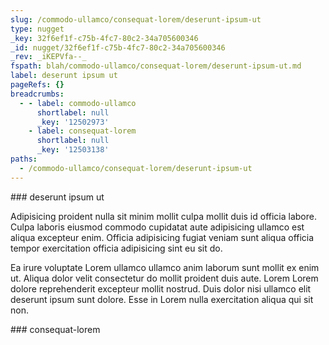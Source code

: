 ```yaml
---
slug: /commodo-ullamco/consequat-lorem/deserunt-ipsum-ut
type: nugget
_key: 32f6ef1f-c75b-4fc7-80c2-34a705600346
_id: nugget/32f6ef1f-c75b-4fc7-80c2-34a705600346
_rev: _iKEPVfa--_
fspath: blah/commodo-ullamco/consequat-lorem/deserunt-ipsum-ut.md
label: deserunt ipsum ut
pageRefs: {}
breadcrumbs:
  - - label: commodo-ullamco
      shortlabel: null
      _key: '12502973'
    - label: consequat-lorem
      shortlabel: null
      _key: '12503138'
paths:
  - /commodo-ullamco/consequat-lorem/deserunt-ipsum-ut
---
```


<NuggetArea>
<Nugget slug="/commodo-ullamco/consequat-lorem/deserunt-ipsum-ut" type="nugget" _key="32f6ef1f-c75b-4fc7-80c2-34a705600346" _id="nugget/32f6ef1f-c75b-4fc7-80c2-34a705600346" _rev="_iKEPVfa--_" fspath="blah/commodo-ullamco/consequat-lorem/deserunt-ipsum-ut.md" label="deserunt ipsum ut" paths="/commodo-ullamco/consequat-lorem/deserunt-ipsum-ut">
<NuggetBody>
### deserunt ipsum ut

Adipisicing proident nulla sit minim mollit culpa mollit duis id officia labore. Culpa laboris eiusmod commodo cupidatat aute adipisicing ullamco est aliqua excepteur enim. Officia adipisicing fugiat veniam sunt aliqua officia tempor exercitation officia adipisicing sint eu sit do.

Ea irure voluptate Lorem ullamco ullamco anim laborum sunt mollit ex enim ut. Aliqua dolor velit consectetur do mollit proident duis aute. Lorem Lorem dolore reprehenderit excepteur mollit nostrud. Duis dolor nisi ullamco elit deserunt ipsum sunt dolore. Esse in Lorem nulla exercitation aliqua qui sit non.

</NuggetBody>
<Breadcrumbs>
<Crumbs>
<Crumb _key="12502973" label="commodo-ullamco" /><Crumb _key="12503138" label="consequat-lorem" />
</Crumbs>
</Breadcrumbs>
</Nugget>

<NuggetsInbound>
</NuggetsInbound>
<NuggetsOutbound>
</NuggetsOutbound>
</NuggetArea>
<PassagesInbound>
<Passage direction="inbound" type="passage" _key="12503138" _id="passage/12503138" _rev="_iKEPVfa---" label="consequat-lorem" passage="consequat-lorem" fspath="blah/commodo-ullamco/consequat-lorem" paths="/commodo-ullamco/consequat-lorem" slug="/commodo-ullamco/consequat-lorem">
<NuggetBody>
### consequat-lorem

</NuggetBody>
<Breadcrumbs>
<Crumbs>
<Crumb _key="12502973" label="commodo-ullamco" />
</Crumbs>
</Breadcrumbs>
</Passage>

</PassagesInbound>
<PassagesOutbound>
</PassagesOutbound>